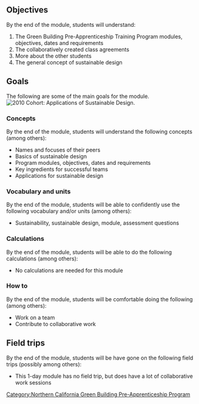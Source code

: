 {{Northern California Green Building Pre-Apprenticeship Program Header}}
{{Tocright}}
==Objectives==
By the end of the {{SUBPAGENAME}} module, students will understand:
# The Green Building Pre-Apprenticeship Training Program modules, objectives, dates and requirements
# The collaboratively created class agreements
# More about the other students
# The general concept of sustainable design

==Goals==
The following are some of the main goals for the {{SUBPAGENAME}} module.
[[File:Sustainable_Design_Course_Outcomes.png|thumb|right|2010 Cohort: Applications of Sustainable Design.]]
===Concepts===
By the end of the {{SUBPAGENAME}} module, students will understand the following concepts (among others):
* Names and focuses of their peers
* Basics of sustainable design
* Program modules, objectives, dates and requirements
* Key ingredients for successful teams
* Applications for sustainable design

===Vocabulary and units===
By the end of the {{SUBPAGENAME}} module, students will be able to confidently use the following vocabulary and/or units (among others):
* Sustainability, sustainable design, module, assessment questions

===Calculations===
By the end of the {{SUBPAGENAME}} module, students will be able to do the following calculations (among others):
* No calculations are needed for this module 

===How to===
By the end of the {{SUBPAGENAME}} module, students will be comfortable doing the following (among others):
* Work on a team
* Contribute to collaborative work

==Field trips==
By the end of the {{SUBPAGENAME}} module, students will be have gone on the following field trips (possibly among others):
* This 1-day module has no field trip, but does have a lot of collaborative work sessions

[[Category:Northern California Green Building Pre-Apprenticeship Program]]